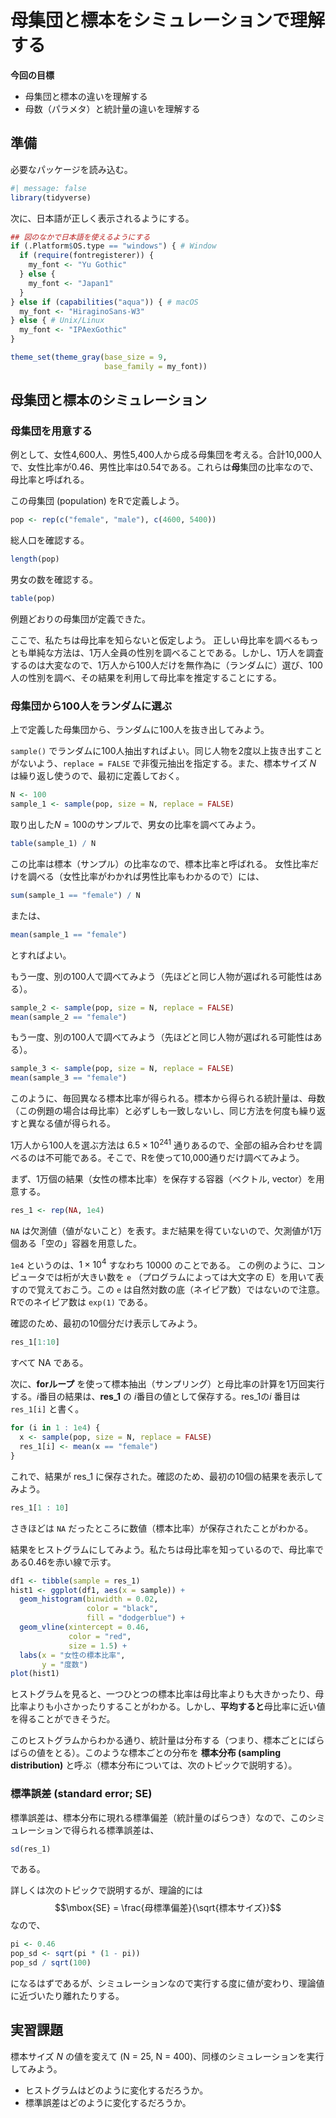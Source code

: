 # 母集団と標本をシミュレーションで理解する

**今回の目標**

-   母集団と標本の違いを理解する
-   母数（パラメタ）と統計量の違いを理解する

## 準備

必要なパッケージを読み込む。

```r
#| message: false
library(tidyverse)
```

次に、日本語が正しく表示されるようにする。

```r
## 図のなかで日本語を使えるようにする
if (.Platform$OS.type == "windows") { # Window
  if (require(fontregisterer)) {
    my_font <- "Yu Gothic"
  } else {
    my_font <- "Japan1"
  }
} else if (capabilities("aqua")) { # macOS
  my_font <- "HiraginoSans-W3"
} else { # Unix/Linux
  my_font <- "IPAexGothic"
}

theme_set(theme_gray(base_size = 9,
                     base_family = my_font))
```

## 母集団と標本のシミュレーション

### 母集団を用意する

例として、女性4,600人、男性5,400人から成る母集団を考える。合計10,000人で、女性比率が0.46、男性比率は0.54である。これらは**母**集団の比率なので、母比率と呼ばれる。

この母集団 (population) をRで定義しよう。

```r
pop <- rep(c("female", "male"), c(4600, 5400))
```

総人口を確認する。

```r
length(pop)
```

男女の数を確認する。

```r
table(pop)
```

例題どおりの母集団が定義できた。

ここで、私たちは母比率を知らないと仮定しよう。 正しい母比率を調べるもっとも単純な方法は、1万人全員の性別を調べることである。しかし、1万人を調査するのは大変なので、1万人から100人だけを無作為に（ランダムに）選び、100人の性別を調べ、その結果を利用して母比率を推定することにする。

### 母集団から100人をランダムに選ぶ

上で定義した母集団から、ランダムに100人を抜き出してみよう。

`sample()` でランダムに100人抽出すればよい。同じ人物を2度以上抜き出すことがないよう、`replace = FALSE` で非復元抽出を指定する。また、標本サイズ $N$ は繰り返し使うので、最初に定義しておく。

```r
N <- 100
sample_1 <- sample(pop, size = N, replace = FALSE)
```

取り出した$N=100$のサンプルで、男女の比率を調べてみよう。

```r
table(sample_1) / N
```

この比率は標本（サンプル）の比率なので、標本比率と呼ばれる。 女性比率だけを調べる（女性比率がわかれば男性比率もわかるので）には、

```r
sum(sample_1 == "female") / N
```

または、

```r
mean(sample_1 == "female")
```

とすればよい。

もう一度、別の100人で調べてみよう（先ほどと同じ人物が選ばれる可能性はある）。

```r
sample_2 <- sample(pop, size = N, replace = FALSE)
mean(sample_2 == "female")
```

もう一度、別の100人で調べてみよう（先ほどと同じ人物が選ばれる可能性はある）。

```r
sample_3 <- sample(pop, size = N, replace = FALSE)
mean(sample_3 == "female")
```

このように、毎回異なる標本比率が得られる。標本から得られる統計量は、母数（この例題の場合は母比率）と必ずしも一致しないし、同じ方法を何度も繰り返すと異なる値が得られる。

1万人から100人を選ぶ方法は $6.5 \times 10^{241}$ 通りあるので、全部の組み合わせを調べるのは不可能である。そこで、Rを使って10,000通りだけ調べてみよう。

まず、1万個の結果（女性の標本比率）を保存する容器（ベクトル, vector）を用意する。

```r
res_1 <- rep(NA, 1e4) 
```

`NA` は欠測値（値がないこと）を表す。まだ結果を得ていないので、欠測値が1万個ある「空の」容器を用意した。

::: callout-tip
`1e4` というのは、$1 \times 10^4$ すなわち 10000 のことである。 この例のように、コンピュータでは桁が大きい数を `e` （プログラムによっては大文字の E）を用いて表すので覚えておこう。この `e` は自然対数の底（ネイピア数）ではないので注意。 Rでのネイピア数は `exp(1)` である。
:::

確認のため、最初の10個分だけ表示してみよう。

```r
res_1[1:10]
```

すべて NA である。

次に、**forループ** を使って標本抽出（サンプリング）と母比率の計算を1万回実行する。$i$番目の結果は、**res_1** の $i$番目の値として保存する。res_1の$i$ 番目は `res_1[i]` と書く。

```r
for (i in 1 : 1e4) {
  x <- sample(pop, size = N, replace = FALSE)
  res_1[i] <- mean(x == "female")
}
```

これで、結果が res_1 に保存された。確認のため、最初の10個の結果を表示してみよう。

```r
res_1[1 : 10]
```

さきほどは `NA` だったところに数値（標本比率）が保存されたことがわかる。

結果をヒストグラムにしてみよう。私たちは母比率を知っているので、母比率である0.46を赤い線で示す。

```r
df1 <- tibble(sample = res_1)
hist1 <- ggplot(df1, aes(x = sample)) +
  geom_histogram(binwidth = 0.02, 
                 color = "black", 
                 fill = "dodgerblue") +
  geom_vline(xintercept = 0.46, 
             color = "red", 
             size = 1.5) +
  labs(x = "女性の標本比率", 
       y = "度数")
plot(hist1)
```

ヒストグラムを見ると、一つひとつの標本比率は母比率よりも大きかったり、母比率よりも小さかったりすることがわかる。しかし、**平均すると**母比率に近い値を得ることができそうだ。

このヒストグラムからわかる通り、統計量は分布する（つまり、標本ごとにばらばらの値をとる）。このような標本ごとの分布を **標本分布 (sampling distribution)** と呼ぶ（標本分布については、次のトピックで説明する）。

### 標準誤差 (standard error; SE)

標準誤差は、標本分布に現れる標準偏差（統計量のばらつき）なので、このシミュレーションで得られる標準誤差は、

```r
sd(res_1)
```

である。

詳しくは次のトピックで説明するが、理論的には $$\mbox{SE} = \frac{母標準偏差}{\sqrt{標本サイズ}}$$ なので、

```r
pi <- 0.46
pop_sd <- sqrt(pi * (1 - pi))
pop_sd / sqrt(100)
```

になるはずであるが、シミュレーションなので実行する度に値が変わり、理論値に近づいたり離れたりする。

## 実習課題

標本サイズ $N$ の値を変えて (N = 25, N = 400)、同様のシミュレーションを実行してみよう。

-   ヒストグラムはどのように変化するだろうか。
-   標準誤差はどのように変化するだろうか。
